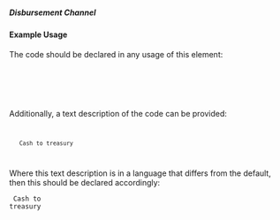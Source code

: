 ===== Disbursement Channel ===== 
{{for revison 1.02}}

==== Example Usage ====

The code should be declared in any usage of this element:

<code xml>
    <disbursement-channel code="1"/>
</code>

Additionally, a text description of the code can be provided:

<code xml>
    <disbursement-channel code="1">Cash to treasury</disbursement-channel-code>
</code>

Where this text description is in a language that differs from the default, then this should be declared accordingly:

<code xml>
<disbursement-channel code="1" xml:lang="en">Cash to treasury</disbursement-channel-code>
 </code>
